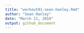 ```yaml
---
title: "workout01-sean-hanley.Rmd"
author: "Sean Hanley"
date: "March 11, 2019"
output: github_document
---
```

